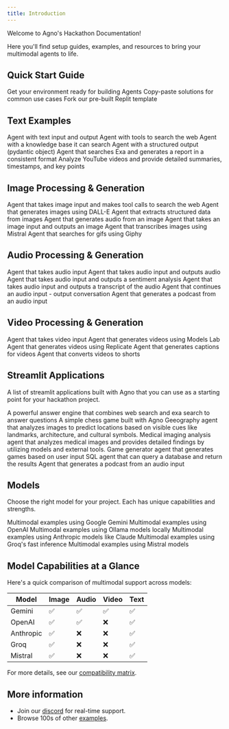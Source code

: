 ```yaml
---
title: Introduction
---
```


Welcome to Agno's Hackathon Documentation!

Here you'll find setup guides, examples, and resources to bring your multimodal agents to life.

## Quick Start Guide

<CardGroup cols={3}>
  <Card
    title="Setup"
    icon="user-astronaut"
    iconType="duotone"
    href="/hackathon/setup"
  >
    Get your environment ready for building Agents
  </Card>
  <Card
    title="Ready-to-Use Code"
    icon="comment-dots"
    iconType="duotone"
    href="https://agno.link/hack-code"
  >
    Copy-paste solutions for common use cases
  </Card>
  <Card
    title="Replit Template"
    icon="rocket-launch"
    iconType="duotone"
    href="https://agno.link/hack-replit"
  >
    Fork our pre-built Replit template
  </Card>
</CardGroup>

## Text Examples

<CardGroup cols={3}>
  <Card
    title="Simple Text Agent"
    icon="user-astronaut"
    iconType="duotone"
    href="/hackathon/examples/simple-text-agent"
  >
    Agent with text input and output
  </Card>
  <Card
    title="Agent with Tools"
    icon="wrench"
    iconType="duotone"
    href="/hackathon/examples/agent-with-tools"
  >
    Agent with tools to search the web
  </Card>
  <Card
    title="Agent with Knowledge"
    icon="book"
    iconType="duotone"
    href="/hackathon/examples/agent-with-knowledge"
  >
    Agent with a knowledge base it can search
  </Card>
  <Card
    title="Agent with Structured Outputs"
    icon="code"
    iconType="duotone"
    href="/hackathon/examples/structured-outputs"
  >
    Agent with a structured output (pydantic object)
  </Card>
  <Card
    title="Research Agent"
    icon="book"
    iconType="duotone"
    href="/hackathon/examples/research-agent"
  >
    Agent that searches Exa and generates a report in a consistent format
  </Card>
  <Card
    title="YouTube Agent"
    icon="video"
    iconType="duotone"
    href="/hackathon/examples/youtube-agent"
  >
    Analyze YouTube videos and provide detailed summaries, timestamps, and key
    points
  </Card>
</CardGroup>

## Image Processing & Generation

<CardGroup cols={3}>
  <Card
    title="Image Input + Tools"
    icon="image"
    iconType="duotone"
    href="/hackathon/examples/image-input-with-tools"
  >
    Agent that takes image input and makes tool calls to search the web
  </Card>
  <Card
    title="Generate Image"
    icon="image"
    iconType="duotone"
    href="/hackathon/examples/image-generate"
  >
    Agent that generates images using DALL-E
  </Card>
  <Card
    title="Image to Structured Output"
    icon="image"
    iconType="duotone"
    href="/hackathon/examples/image-to-structured-output"
  >
    Agent that extracts structured data from images
  </Card>
  <Card
    title="Generate Audio from Image"
    icon="image"
    iconType="duotone"
    href="/hackathon/examples/image-generate-audio"
  >
    Agent that generates audio from an image
  </Card>
  <Card
    title="Image Input + Output"
    icon="image"
    iconType="duotone"
    href="/hackathon/examples/image-input-output"
  >
    Agent that takes an image input and outputs an image
  </Card>
  <Card
    title="Image Transcription"
    icon="image"
    iconType="duotone"
    href="/hackathon/examples/image-transcribe"
  >
    Agent that transcribes images using Mistral
  </Card>
  <Card
    title="Image Search using Giphy"
    icon="image"
    iconType="duotone"
    href="/hackathon/examples/image-gif-seach"
  >
    Agent that searches for gifs using Giphy
  </Card>
</CardGroup>

## Audio Processing & Generation

<CardGroup cols={3}>
  <Card
    title="Audio Input"
    icon="music"
    iconType="duotone"
    href="/hackathon/examples/audio-input"
  >
    Agent that takes audio input
  </Card>
  <Card
    title="Audio Input + Output"
    icon="music"
    iconType="duotone"
    href="/hackathon/examples/audio-input-output"
  >
    Agent that takes audio input and outputs audio
  </Card>
  <Card
    title="Audio Sentiment"
    icon="music"
    iconType="duotone"
    href="/hackathon/examples/audio-sentiment"
  >
    Agent that takes audio input and outputs a sentiment analysis
  </Card>
  <Card
    title="Audio Transcript"
    icon="music"
    iconType="duotone"
    href="/hackathon/examples/audio-transcript"
  >
    Agent that takes audio input and outputs a transcript of the audio
  </Card>
  <Card
    title="Audio Multi Turn"
    icon="music"
    iconType="duotone"
    href="/hackathon/examples/audio-multi-turn"
  >
    Agent that continues an audio input - output conversation
  </Card>
  <Card
    title="Audio Generate Podcast"
    icon="music"
    iconType="duotone"
    href="/hackathon/examples/audio-generate-podcast"
  >
    Agent that generates a podcast from an audio input
  </Card>
</CardGroup>

## Video Processing & Generation

<CardGroup cols={3}>
  <Card
    title="Video Input"
    icon="video"
    iconType="duotone"
    href="/hackathon/examples/video-input"
  >
    Agent that takes video input
  </Card>
  <Card
    title="Video Generation with Models Lab"
    icon="video"
    iconType="duotone"
    href="/hackathon/examples/video-modelslab"
  >
    Agent that generates videos using Models Lab
  </Card>
  <Card
    title="Video Generation with Replicate"
    icon="video"
    iconType="duotone"
    href="/hackathon/examples/video-replicate"
  >
    Agent that generates videos using Replicate
  </Card>
  <Card
    title="Video Captions"
    icon="video"
    iconType="duotone"
    href="/hackathon/examples/video-captions"
  >
    Agent that generates captions for videos
  </Card>
  <Card
    title="Video to Shorts"
    icon="video"
    iconType="duotone"
    href="/hackathon/examples/video-to-shorts"
  >
    Agent that converts videos to shorts
  </Card>
</CardGroup>

## Streamlit Applications

A list of streamlit applications built with Agno that you can use as a starting point for your hackathon project.

<CardGroup cols={3}>
  <Card
    title="Answer Engine"
    icon="laptop-code"
    iconType="duotone"
    href="https://github.com/agno-agi/agno/tree/main/cookbook/examples/apps/answer_engine"
  >
    A powerful answer engine that combines web search and exa search to answer
    questions
  </Card>
  <Card
    title="Chess Game"
    icon="laptop-code"
    iconType="duotone"
    href="https://github.com/agno-agi/agno/tree/main/cookbook/examples/apps/chess_team"
  >
    A simple chess game built with Agno
  </Card>
  <Card
    title="Geobuddy"
    icon="map"
    iconType="duotone"
    href="https://github.com/agno-agi/agno/tree/main/cookbook/examples/apps/geobuddy"
  >
    Geeography agent that analyzes images to predict locations based on visible
    cues like landmarks, architecture, and cultural symbols.
  </Card>
  <Card
    title="Medical Imaging"
    icon="hospital"
    iconType="duotone"
    href="https://github.com/agno-agi/agno/tree/main/cookbook/examples/apps/medical_imaging"
  >
    Medical imaging analysis agent that analyzes medical images and provides
    detailed findings by utilizing models and external tools.
  </Card>
  <Card
    title="Game Generator"
    icon="gamepad"
    iconType="duotone"
    href="https://github.com/agno-agi/agno/tree/main/cookbook/examples/apps/game_generator"
  >
    Game generator agent that generates games based on user input
  </Card>
  <Card
    title="SQL Agent"
    icon="database"
    iconType="duotone"
    href="https://github.com/agno-agi/agno/tree/main/cookbook/examples/apps/sql_agent"
  >
    SQL agent that can query a database and return the results
  </Card>
  <Card
    title="Podcast Generator"
    icon="video"
    iconType="duotone"
    href="https://github.com/agno-agi/agno/tree/main/cookbook/examples/apps/podcast_generator"
  >
    Agent that generates a podcast from an audio input
  </Card>
</CardGroup>

## Models

Choose the right model for your project. Each has unique capabilities and strengths.

<CardGroup cols={3}>
  <Card
    title="Gemini"
    icon="google"
    iconType="duotone"
    href="/hackathon/models/gemini"
  >
    Multimodal examples using Google Gemini
  </Card>
  <Card
    title="OpenAI"
    icon="network-wired"
    iconType="duotone"
    href="/hackathon/models/openai"
  >
    Multimodal examples using OpenAI
  </Card>
  <Card
    title="Ollama"
    icon="laptop-code"
    iconType="duotone"
    href="/hackathon/models/ollama"
  >
    Multimodal examples using Ollama models locally
  </Card>
  <Card
    title="Anthropic"
    icon="network-wired"
    iconType="duotone"
    href="/hackathon/models/anthropic"
  >
    Multimodal examples using Anthropic models like Claude
  </Card>
  <Card
    title="Groq"
    icon="bolt"
    iconType="duotone"
    href="/hackathon/models/groq"
  >
    Multimodal examples using Groq's fast inference
  </Card>
  <Card
    title="Mistral"
    icon="wind"
    iconType="duotone"
    href="/hackathon/models/mistral"
  >
    Multimodal examples using Mistral models
  </Card>
</CardGroup>

## Model Capabilities at a Glance

Here's a quick comparison of multimodal support across models:

| Model     | Image | Audio | Video | Text |
| --------- | ----- | ----- | ----- | ---- |
| Gemini    | ✅    | ✅    | ✅    | ✅   |
| OpenAI    | ✅    | ✅    | ❌    | ✅   |
| Anthropic | ✅    | ❌    | ❌    | ✅   |
| Groq      | ✅    | ❌    | ❌    | ✅   |
| Mistral   | ✅    | ❌    | ❌    | ✅   |

For more details, see our [compatibility matrix](https://docs.agno.com/models/compatibility#multimodal-support).

## More information

- Join our [discord](https://agno.link/discord) for real-time support.
- Browse 100s of other [examples](/examples).
